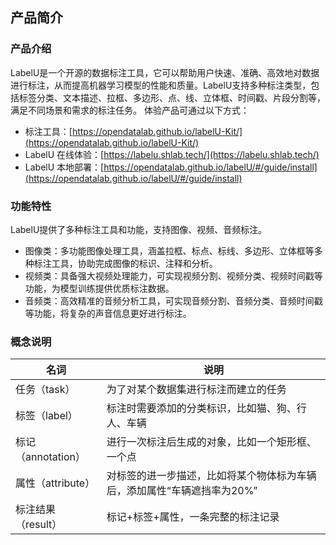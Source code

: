 ## 产品简介

### 产品介绍

LabelU是一个开源的数据标注工具，它可以帮助用户快速、准确、高效地对数据进行标注，从而提高机器学习模型的性能和质量。LabelU支持多种标注类型，包括标签分类、文本描述、拉框、多边形、点、线、立体框、时间戳、片段分割等，满足不同场景和需求的标注任务。
体验产品可通过以下方式：
- 标注工具：[https://opendatalab.github.io/labelU-Kit/](https://opendatalab.github.io/labelU-Kit/)
- LabelU 在线体验：[https://labelu.shlab.tech/](https://labelu.shlab.tech/)
- LabelU 本地部署：[https://opendatalab.github.io/labelU/#/guide/install](https://opendatalab.github.io/labelU/#/guide/install)

### 功能特性

LabelU提供了多种标注工具和功能，支持图像、视频、音频标注。

- 图像类：多功能图像处理工具，涵盖拉框、标点、标线、多边形、立体框等多种标注工具，协助完成图像的标识、注释和分析。
- 视频类：具备强大视频处理能力，可实现视频分割、视频分类、视频时间戳等功能，为模型训练提供优质标注数据。
- 音频类：高效精准的音频分析工具，可实现音频分割、音频分类、音频时间戳等功能，将复杂的声音信息更好进行标注。

### 概念说明

<table>
  <thead>
    <tr>
      <th>名词</th>
      <th>说明</th>
    </tr>
  </thead>
  <tbody>
    <tr>
      <td style={{ whiteSpace: 'nowrap' }}>任务（task）</td>
      <td>为了对某个数据集进行标注而建立的任务</td>
    </tr>
    <tr>
      <td style={{ whiteSpace: 'nowrap' }}>标签（label）</td>
      <td>标注时需要添加的分类标识，比如猫、狗、行人、车辆</td>
    </tr>
    <tr>
      <td style={{ whiteSpace: 'nowrap' }}>标记（annotation）</td>
      <td>进行一次标注后生成的对象，比如一个矩形框、一个点</td>
    </tr>
    <tr>
      <td style={{ whiteSpace: 'nowrap' }}>属性（attribute）</td>
      <td>对标签的进一步描述，比如将某个物体标为车辆后，添加属性“车辆遮挡率为20%”</td>
    </tr>
    <tr>
      <td style={{ whiteSpace: 'nowrap' }}>标注结果（result）</td>
      <td>标记+标签+属性，一条完整的标注记录</td>
    </tr>
  </tbody>
</table>

